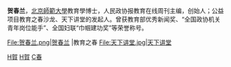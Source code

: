 {{expand|time=2010-10-06T02:12:17+00:00}}
{{unreferenced|time=2010-09-29T08:01:06+00:00}}
'''贺春兰'''，[[北京師範大學|北京師範大學]]教育學博士，人民政协报教育在线周刊主编，创始人；公益项目教育之春沙龙、天下讲堂的发起人。曾获教育部优秀新闻奖、“全国政协机关青年岗位能手”、全国妇联“巾帼建功奖”等荣誉称号。


<gallery>
File:贺春兰.png|贺春兰
|教育之春
File:天下讲堂.jpg|天下讲堂
</gallery>


[[Category:中華人民共和國教育家|H賀]]
[[Category:中国编辑|H賀]]
[[Category:贺姓|C春]]